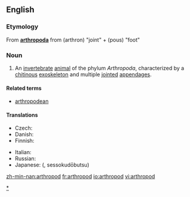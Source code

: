 ==English==
{{wikipedia}}

===Etymology===
From {{L.}} '''[[arthropoda#Latin|arthropoda]]''' from {{AGr.}} '''{{polytonic|[[ἄρθρον]]}}''' (arthron) "joint" + '''{{polytonic|[[πούς]]}}''' (pous) "foot"

===Noun===
{{en-noun}}

# An [[invertebrate]] [[animal]] of the phylum ''Arthropoda'', characterized by a [[chitin]]ous [[exoskeleton]] and multiple [[joint]]ed [[appendage]]s.

====Related terms====
* [[arthropodean]]

====Translations====
{{trans-top|animal of Arthropoda}}
*Czech: {{t-|cs|členovec|m}}
*Danish: {{t|da|Insekter}}
*Finnish: {{t-|fi|niveljalkainen}}
{{trans-mid}}
*Italian: {{t-|it|artropode}}
*Russian: {{t|ru|Членистоногое|sc=Cyrl}} {{n}}
*Japanese: {{t-|ja|節足動物|sc=Jpan}} ({{t-|ja|せっそくどうぶつ|sc=Jpan}}, sessokudōbutsu)
{{trans-bottom}}

[[Category:Arthropods|*]]

[[zh-min-nan:arthropod]]
[[fr:arthropod]]
[[io:arthropod]]
[[vi:arthropod]]